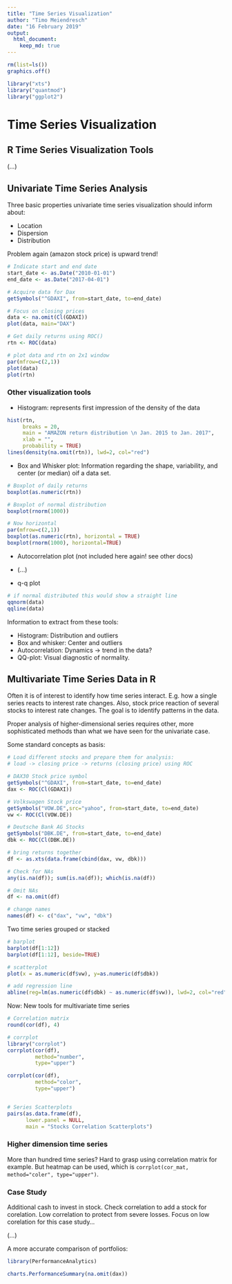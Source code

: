```yaml
---
title: "Time Series Visualization"
author: "Timo Meiendresch"
date: "16 February 2019"
output: 
  html_document:
    keep_md: true
---
```



```r
rm(list=ls())
graphics.off()
```

```r
library("xts")
library("quantmod")
library("ggplot2")
```
# Time Series Visualization

## R Time Series Visualization Tools
(...)

## Univariate Time Series Analysis
Three basic properties univariate time series visualization should inform about:

- Location
- Dispersion 
- Distribution

Problem again (amazon stock price) is upward trend!

```r
# Indicate start and end date
start_date <- as.Date("2010-01-01")
end_date <- as.Date("2017-04-01")

# Acquire data for Dax
getSymbols("^GDAXI", from=start_date, to=end_date)

# Focus on closing prices
data <- na.omit(Cl(GDAXI))
plot(data, main="DAX")

# Get daily returns using ROC()
rtn <- ROC(data)

# plot data and rtn on 2x1 window
par(mfrow=c(2,1))
plot(data)
plot(rtn)
```

### Other visualization tools

- Histogram: represents first impression of the density of the data

```r
hist(rtn,
     breaks = 20,
     main = "AMAZON return distribution \n Jan. 2015 to Jan. 2017",
     xlab = "",
     probability = TRUE)
lines(density(na.omit(rtn)), lwd=2, col="red")

```

- Box and Whisker plot: Information regarding the shape, variability, and center (or median) oif a data set. 

```r
# Boxplot of daily returns
boxplot(as.numeric(rtn))

# Boxplot of normal distribution
boxplot(rnorm(1000))

# Now horizontal
par(mfrow=c(2,1))
boxplot(as.numeric(rtn), horizontal = TRUE)
boxplot(rnorm(1000), horizontal=TRUE)

```

- Autocorrelation plot (not included here again! see other docs)
- (...)

- q-q plot
```r
# if normal distributed this would show a straight line
qqnorm(data)
qqline(data)
```

Information to extract from these tools:

- Histogram: Distribution and outliers
- Box and whisker: Center and outliers
- Autocorrelation: Dynamics -> trend in the data?
- QQ-plot: Visual diagnostic of normality. 

## Multivariate Time Series Data in R
Often it is of interest to identify how time series interact. E.g. how a single series reacts to interest rate changes. Also, stock price reaction of several stocks to interest rate changes. The goal is to identify patterns in the data.

Proper analysis of higher-dimensional series requires other, more sophisticated methods than what we have seen for the univariate case. 

Some standard concepts as basis:

```r
# Load different stocks and prepare them for analysis:
# load -> closing price -> returns (closing price) using ROC

# DAX30 Stock price symbol
getSymbols("^GDAXI", from=start_date, to=end_date)
dax <- ROC(Cl(GDAXI))

# Volkswagen Stock price
getSymbols("VOW.DE",src="yahoo", from=start_date, to=end_date)
vw <- ROC(Cl(VOW.DE))

# Deutsche Bank AG Stocks 
getSymbols("DBK.DE", from=start_date, to=end_date)
dbk <- ROC(Cl(DBK.DE))

# bring returns together
df <- as.xts(data.frame(cbind(dax, vw, dbk)))

# Check for NAs
any(is.na(df)); sum(is.na(df)); which(is.na(df))

# Omit NAs 
df <- na.omit(df)

# change names
names(df) <- c("dax", "vw", "dbk")

```

Two time series grouped or stacked

```r
# barplot
barplot(df[1:12])
barplot(df[1:12], beside=TRUE)

# scatterplot 
plot(x = as.numeric(df$vw), y=as.numeric(df$dbk))

# add regression line 
abline(reg=lm(as.numeric(df$dbk) ~ as.numeric(df$vw)), lwd=2, col="red")

```

Now: New tools for multivariate time series

```r
# Correlation matrix
round(cor(df), 4)

# corrplot
library("corrplot")
corrplot(cor(df),
         method="number",
         type="upper")

corrplot(cor(df),
         method="color",
         type="upper")


# Series Scatterplots
pairs(as.data.frame(df),
      lower.panel = NULL,
      main = "Stocks Correlation Scatterplots")

```

### Higher dimension time series
More than hundred time series? Hard to grasp using correlation matrix for example. But heatmap can be used, which is `corrplot(cor_mat, method="coler", type="upper")`. 

### Case Study
Additional cash to invest in stock. Check correlation to add a stock for corelation. Low correlation to protect from severe losses. Focus on low corelation for this case study...

(...)

A more accurate comparison of portfolios:

```r
library(PerformanceAnalytics)

charts.PerformanceSummary(na.omit(dax))


```




